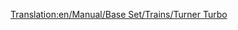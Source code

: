 [[Translation:en/Manual/Base Set/Trains/Turner Turbo]]
{{hu/Manual/Base Set/Trains/Navbox Mozdonyok}}
{{hu/Manual/Base Set/Trains/Vonatok|Name=Turner Turbo
|Image=[[File:en/Manual/Base Set/Trains/Turnerturbo.png]]
|Cost=£41,014 ($82.028)
|Speed=160 km/h (100 mph)
|Weight=190 t
|Power=3,500 LE (2,611 kW)
|Annual=£3,122 ($6.244)
|Designed=1977
|Lifespan=22 
|Capacity=N/A
|Leírás=
|Valósság=A Turner Turbo a [https://www.wikipedia.org/wiki/Turbo_(train)  UAC Turbo-Train]-re alapul.

A gázturbinás mozdonyok jellemzőiről összefoglalót olvashatsz a [http://hu.wikipedia.org/wiki/Gázturbinás_mozdony Wikipédián]).
}}